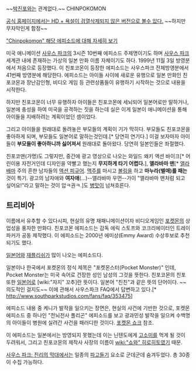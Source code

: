 ~~[[박진포]]와는 관계없다.~~
CHINPOKOMON

[http://www.southparkstudios.com/full-episodes/s03e10-chinpoko-mon 공식 홈페이지에서는 HD + 욕설이 검열삭제되지 않은 버전으로 볼수 있다.] ~~하지만 무자막인게 함정~~

[["Chinpokomon" 해당 에피소드에 대해 자세히 보기]]

미국 애니메이션 [[사우스 파크]]의 3시즌 10번째 에피소드 주제명이기도 하며 [[사우스 파크]] 세계관 내에 존재하는 가상의 일본 만화 이름 자체이기도 하다. 1999년 11월 3일 방영분에서 처음으로 등장했다. 이 친포코몬이 등장한 에피소드는 사우스파크 전체방영분에서 41번째 방영분에 해당한다. 에피소드는  아이들 사이에 새로운 유행으로 일본 만화인 친포코몬과 장난감인형, 비디오 게임 등 관련상품들이 유행하기 시작하는 것으로 내용을 시작한다.

하지만 친포코몬이 너무 유행하자 아이들은 친포코몬에 세뇌되어 일본어로만 말하거나, 일본에 충성을 하여 미국을 공격하는 짓을 하는데 실은 이게 일본이 애니메이션을 통해 아이들을 지배하려는 계획이었던 셈이었다.

그리고 아이들을 원래대로 돌려놓은 부모들의 계획이 기가 막히다. 부모들도 친포코몬을 좋아하게 되며, 부모들도 일본어로 말하는것인데.[* 당연히 연기다.] 이걸 보자마자 아이들이 '''부모들이 좋아하니까 싫어져서''' 원래대로 돌아왔다. 당연히 일본인들은 좌절했다.

친포코맨(가명)도 그렇지만, 중간에 광고 영상으로 나오는 와일드 왜키 액션 바이크[* 어린이용 자전거인데 디자인을 약빨고 했는지 '''무지하게 타기 어렵다.'''], '''앨라바마 맨'''[* [[앨라배마]] 주의 흔한 남자들의 [[액션 피규어]]. [[맥주]]를 마시고 [[볼링]]을 하고 '''마누라(별매)를 패는''' 것이 특기. 광고의 남자애와 '''여자애'''(...)--앨라바마 우먼--가이 "앨라바마 맨처럼 되고 싶어요!"라고 말하는 것이 압ㅋ권ㅋ.]도 [[병맛]]이 넘쳐흐른다.

== 트리비아 ==

이름에서 유추할 수 있다시피, 현실의 유명 재패니메이션이자 비디오게임인 [[포켓몬]]의 상업성을 풍자한 만화다. 친포코몬 에피소드는 감독 에릭 스토프와 코크리에이터인 트레이 파커가 공동 제작했다. 이 에피소드는 2000년 에미상(Emmy Award) 수상후보로 추천되기도 했다.

[[일본어]]와 [[재플리쉬]]가 많이 나오는 에피소드다.

일본이나 한국에서 포켓몬의 정식 제목은 "포켓몬스터(Pocket Monster)" 인데, Pocket Monster는 미국 속어로 건장한 성인 남성의 그것을 뜻한다. 친포코몬의 친포 또한 [[일본어]]로 [wiki:"자지" 꼬추]란 뜻이다. 일본어 "친친"과 같은 뜻의 단어이다. ~~의도적인 걸지도~~ 이에 관해서 사우스파크 FAQ에서 답변하고 있다.[* http://www.southparkstudios.com/fans/faq/353475]

에피소드 내용 중 케니가 발작을 일으키는 장면은, 현실의 사건에 기반한 것으로, 포켓몬 에피소드 중 하나인 "전뇌전사 폴리곤" 에피소드를 보고 광과민성 발작을 일으켜 수백명의 아이들이 병원에 실려간 사건을 패러디한 것이다. [[포켓몬 쇼크]] 참조.

이 에피소드는 일본에서는 방영되지 못했는데 이는 닌텐도에게 [[고소미]]를 먹게 될 것이 두려워서, 그리고 친포코몬의 제작사 사장의 이름이 [[wiki:"쇼와" 히로히토]]였기 때문.

[[사우스 파크: 진리의 막대]]에서는 일종의 [[파고들기]] 요소로 군데군데 숨겨두었다. 총 30종이 수집 가능하다.
